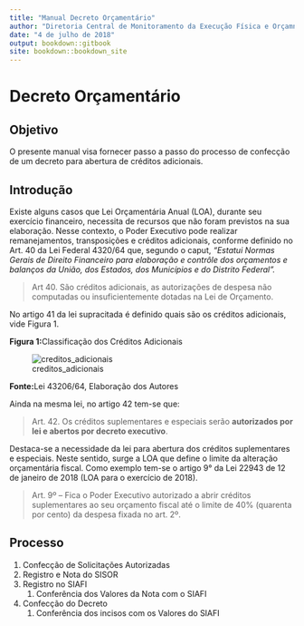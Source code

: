```yaml
---
title: "Manual Decreto Orçamentário"
author: "Diretoria Central de Monitoramento da Execução Física e Orçamnetária"
date: "4 de julho de 2018"
output: bookdown::gitbook
site: bookdown::bookdown_site
---
```

# Decreto Orçamentário

## Objetivo
O presente manual visa fornecer passo a passo do processo de confecção de um decreto para abertura de créditos adicionais.

## Introdução
Existe alguns casos que Lei Orçamentária Anual (LOA), durante seu exercício financeiro, necessita de recursos que não foram previstos na sua elaboração. Nesse contexto, o Poder Executivo pode realizar remanejamentos, transposições e créditos adicionais, conforme definido no Art. 40 da Lei Federal 4320/64 que, segundo o caput, *“Estatui Normas Gerais de Direito Financeiro para elaboração e contrôle dos orçamentos e balanços da União, dos Estados, dos Municípios e do Distrito Federal”.*

>
Art 40. São créditos adicionais, as autorizações de despesa não computadas ou insuficientemente dotadas na Lei de Orçamento.

No artigo 41 da lei supracitada é definido quais são os créditos adicionais, vide Figura 1. 

**Figura 1:**Classificação dos Créditos Adicionais 

![creditos_adicionais](img/creditos_adicionais.png)

**Fonte:**Lei 43206/64, Elaboração dos Autores

Ainda na mesma lei, no artigo 42 tem-se que:  

>
Art. 42. Os créditos suplementares e especiais serão **autorizados por lei e abertos por decreto executivo**.

Destaca-se a necessidade da lei para abertura dos créditos suplementares e especiais. Neste sentido, surge a LOA que define o limite da alteração orçamentária fiscal. Como exemplo tem-se o artigo 9° da Lei 22943 de 12 de janeiro de 2018 (LOA para o exercício de 2018). 

>
Art. 9º – Fica o Poder Executivo autorizado a abrir créditos suplementares ao seu orçamento fiscal até o limite de 40% (quarenta por cento) da despesa fixada no art. 2º. 

## Processo 
1. Confecção de Solicitações Autorizadas
1. Registro e Nota do SISOR
1. Registro no SIAFI 
	1. Conferência dos Valores da Nota com o SIAFI
1. Confecção do Decreto
	1. Conferência dos incisos com os Valores do SIAFI
